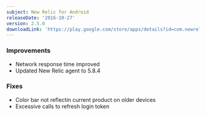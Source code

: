 ```yaml
---
subject: New Relic for Android
releaseDate: '2016-10-27'
version: 2.5.0
downloadLink: 'https://play.google.com/store/apps/details?id=com.newrelic.rpm'
---
```


### Improvements

* Network response time improved
* Updated New Relic agent to 5.8.4

### Fixes

* Color bar not reflectin current product on older devices
* Excessive calls to refresh login token
